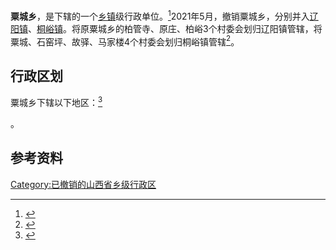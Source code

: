 {{中国乡级行政区
|景观照片文件名 = 
|景观照片描述 = 
|汉语拼音 = 
|其他语言 = 
|其他语言名称 = 
|旧称 = 
|地名出处 = 
|位置图文件名 = 
|位置图描述 = 
|自定义图片= 
|建置时间 = 
|政府驻地 = 
|毗邻 = 
|总面积 = 
|总人口 = 
|总人口年份 = 
|户籍人口 = 
|户籍人口年份 = 
|常住人口 = 
|常住人口年份 = 
|人口密度 = 
|GDP = 
|GDP年份 = 
|邮政编码 = 
|电话区号 = 354
|官方网站 = 
|网站名称 = 
|14/07/22/203/000}}

'''粟城乡'''，是{{PRC admin/fullname|14/07/22/203/000|3}}下辖的一个[[乡镇|乡镇]]级行政单位。<ref>{{PRC admin/ref sgc|{{PRC admin/parent|14/07/22/203/000}}}}</ref>2021年5月，撤销粟城乡，分别并入[[辽阳镇|辽阳镇]]、[[桐峪镇_(左权县)|桐峪镇]]。将原粟城乡的柏管寺、原庄、柏峪3个村委会划归辽阳镇管辖，将粟城、石窑坪、故驿、马家楼4个村委会划归桐峪镇管辖<ref>{{Cite web|title=晋中市人民政府关于各县（区、市）乡级行政区划调整的公告|url=https://www.sxjz.gov.cn/xwzx/tzgg/content_365009?SessionVerify=018198bb-c875-4700-8a93-20da92320770|access-date=2022-06-09|date=2021-04-26|publisher=晋中市人民政府}}</ref>。

== 行政区划 ==

粟城乡下辖以下地区：<ref>{{PRC admin/ref sgc|14/07/22/203/000}}</ref>

{{PRC admin/children|14/07/22/203/000}}。

== 参考资料 ==

{{reflist}}

{{行政区划小作品}}
{{PRC admin/navcat|14/07/22/203/000}}

[[Category:已撤销的山西省乡级行政区|Category:已撤销的山西省乡级行政区]]